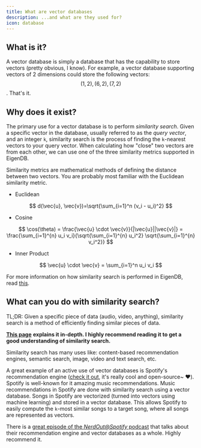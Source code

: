```yaml
---
title: What are vector databases
description: ...and what are they used for? 
icon: database
---
```


## What is it?

A vector database is simply a database that has the capability to store vectors (pretty obvious, I know). For example, a vector database supporting vectors of 2 dimensions could store the following vectors: $$(1,2), (6,2), (7,2)$$. That's it.



## Why does it exist?

The primary use for a vector database is to perform _similarity search_. Given a specific vector in the database, usually referred to as the _query vector_, and an integer `k`,  similarity search is the process of finding the `k`-nearest vectors to your query vector. When calculating how "close" two vectors are from each other, we can use one of the three similarity metrics supported in EigenDB.



Similarity metrics are mathematical methods of defining the distance between two vectors. You are probably most familiar with the Euclidean similarity metric.

* Euclidean

$$
d(\vec{u}, \vec{v})=\sqrt{\sum_{i=1}^n (v_i - u_i)^2}
$$

*   Cosine



$$
\cos(\theta) = \frac{\vec{u} \cdot \vec{v}}{|\vec{u}||\vec{v}|} = \frac{\sum_{i=1}^{n} u_i v_i}{\sqrt{\sum_{i=1}^{n} u_i^2} \sqrt{\sum_{i=1}^{n} v_i^2}}
$$

* Inner Product

$$
\vec{u} \cdot \vec{v} = \sum_{i=1}^n u_i v_i
$$



For more information on how similarity search is performed in EigenDB, read <a href="./similarity-search/">this</a>.



## What can you do with similarity search?

TL;DR: Given a specific piece of data (audio, video, anything), similarity search is a method of efficiently finding similar pieces of data.

[**This page**](https://www.pinecone.io/learn/what-is-similarity-search/) **explains it in-depth. I highly recommend reading it to get a good understanding of similarity search.**



Similarity search has many uses like: content-based recommendation engines, semantic search, image, video and text search, etc.

A great example of an active use of vector databases is Spotify's recommendation engine ([check it out](https://spotify.github.io/voyager/), it's really cool and open-source\~ ❤️).  Spotify is well-known for it amazing music recommendations. Music recommendations in Spotify are done with similarity search using a vector database. Songs in Spotify are vectorized (turned into vectors using machine learning) and stored in a vector database. This allows Spotify to easily compute the `k`-most similar songs to a target song, where all songs are represented as vectors.

There is a [great episode of the _NerdOut@Spotify_ podcast](https://open.spotify.com/episode/3NLpNXBFC5bX5Oy5KlF5CL?si=WRSOasBeSQiHogF\_ME1Lew) that talks about their recommendation engine and vector databases as a whole. Highly recommend it. 
